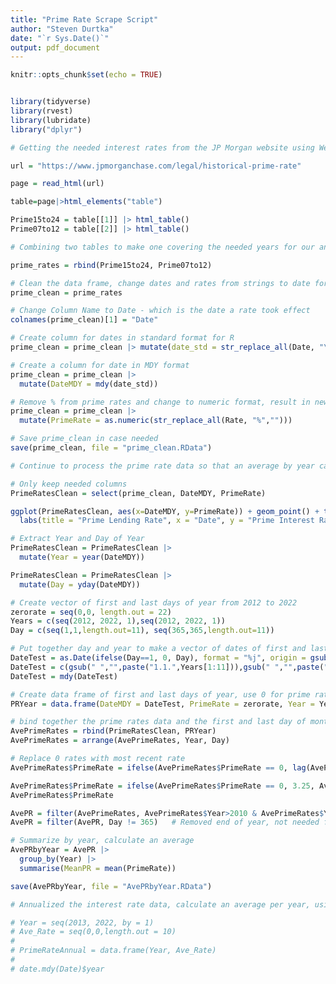 ```yaml
---
title: "Prime Rate Scrape Script"
author: "Steven Durtka"
date: "`r Sys.Date()`"
output: pdf_document
---
```


```r
knitr::opts_chunk$set(echo = TRUE)


library(tidyverse)
library(rvest)
library(lubridate)
library("dplyr")

```


```r

# Getting the needed interest rates from the JP Morgan website using Web Scraping

url = "https://www.jpmorganchase.com/legal/historical-prime-rate"

page = read_html(url)

table=page|>html_elements("table")

Prime15to24 = table[[1]] |> html_table()
Prime07to12 = table[[2]] |> html_table()

# Combining two tables to make one covering the needed years for our analysis

prime_rates = rbind(Prime15to24, Prime07to12)

```



```r

# Clean the data frame, change dates and rates from strings to date format and numerical format
prime_clean = prime_rates

# Change Column Name to Date - which is the date a rate took effect
colnames(prime_clean)[1] = "Date"

# Create column for dates in standard format for R
prime_clean = prime_clean |> mutate(date_std = str_replace_all(Date, "\\[.*", ""))

# Create a column for date in MDY format
prime_clean = prime_clean |>
  mutate(DateMDY = mdy(date_std))

# Remove % from prime rates and change to numeric format, result in new column
prime_clean = prime_clean |>
  mutate(PrimeRate = as.numeric(str_replace_all(Rate, "%","")))

# Save prime_clean in case needed
save(prime_clean, file = "prime_clean.RData")

```



```r
# Continue to process the prime rate data so that an average by year can be calculated

# Only keep needed columns
PrimeRatesClean = select(prime_clean, DateMDY, PrimeRate)

ggplot(PrimeRatesClean, aes(x=DateMDY, y=PrimeRate)) + geom_point() + theme_light() +
  labs(title = "Prime Lending Rate", x = "Date", y = "Prime Interest Rate")

# Extract Year and Day of Year
PrimeRatesClean = PrimeRatesClean |>
  mutate(Year = year(DateMDY))

PrimeRatesClean = PrimeRatesClean |>
  mutate(Day = yday(DateMDY))

# Create vector of first and last days of year from 2012 to 2022
zerorate = seq(0,0, length.out = 22)
Years = c(seq(2012, 2022, 1),seq(2012, 2022, 1))
Day = c(seq(1,1,length.out=11), seq(365,365,length.out=11))

# Put together day and year to make a vector of dates of first and last day of year, format as mdy
DateTest = as.Date(ifelse(Day==1, 0, Day), format = "%j", origin = gsub(" ","",paste("1.1.",Years)))
DateTest = c(gsub(" ","",paste("1.1.",Years[1:11])),gsub(" ","",paste("12.31.",Years[12:22])))
DateTest = mdy(DateTest)

# Create data frame of first and last days of year, use 0 for prime rate
PRYear = data.frame(DateMDY = DateTest, PrimeRate = zerorate, Year = Years, Day)

# bind together the prime rates data and the first and last day of month data
AvePrimeRates = rbind(PrimeRatesClean, PRYear)
AvePrimeRates = arrange(AvePrimeRates, Year, Day)

# Replace 0 rates with most recent rate
AvePrimeRates$PrimeRate = ifelse(AvePrimeRates$PrimeRate == 0, lag(AvePrimeRates$PrimeRate), AvePrimeRates$PrimeRate)

AvePrimeRates$PrimeRate = ifelse(AvePrimeRates$PrimeRate == 0, 3.25, AvePrimeRates$PrimeRate)
AvePrimeRates$PrimeRate

AvePR = filter(AvePrimeRates, AvePrimeRates$Year>2010 & AvePrimeRates$Year<2023)
AvePR = filter(AvePR, Day != 365)   # Removed end of year, not needed for simple average

# Summarize by year, calculate an average
AvePRbyYear = AvePR |>
  group_by(Year) |>
  summarise(MeanPR = mean(PrimeRate))

save(AvePRbyYear, file = "AvePRbyYear.RData")

```

```r

# Annualized the interest rate data, calculate an average per year, using weighted average

# Year = seq(2013, 2022, by = 1)
# Ave_Rate = seq(0,0,length.out = 10)
# 
# PrimeRateAnnual = data.frame(Year, Ave_Rate)
# 
# date.mdy(Date)$year

```

